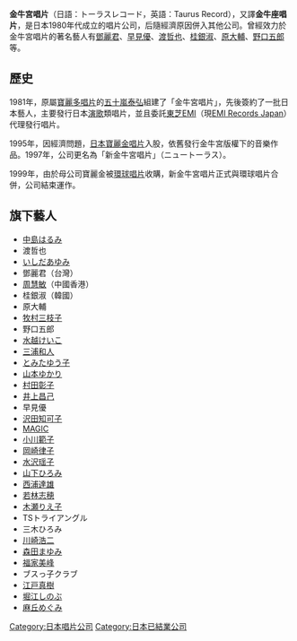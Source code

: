 {{multiple issues|
{{expand|time=2017-03-20T15:18:41+00:00}}
{{unreferenced|time=2017-03-20T15:18:41+00:00}}
}}
'''金牛宮唱片'''（日語：トーラスレコード，英語：Taurus Record），又譯'''金牛座唱片'''，是日本1980年代成立的唱片公司，后隨經濟原因併入其他公司。曾經效力於金牛宮唱片的著名藝人有[[鄧麗君|鄧麗君]]、[[早見優|早見優]]、[[渡哲也|渡哲也]]、[[桂銀淑|桂銀淑]]、[[原大輔|原大輔]]、[[野口五郎|野口五郎]]等。

== 歷史 ==
1981年，原屬[[寶麗多唱片|寶麗多唱片]]的[[五十嵐泰弘|五十嵐泰弘]]組建了「金牛宮唱片」，先後簽約了一批日本藝人，主要發行日本[[演歌|演歌]]類唱片，並且委託[[EMI音樂日本|東芝EMI]]（現[[EMI_Records_Japan|EMI Records Japan]]）代理發行唱片。

1995年，因經濟問題，[[環球音樂_(日本)|日本寶麗金唱片]]入股，依舊發行金牛宮版權下的音樂作品。1997年，公司更名為「新金牛宮唱片」（ニュートーラス）。

1999年，由於母公司寶麗金被[[環球音樂_(日本)|環球唱片]]收購，新金牛宮唱片正式與環球唱片合併，公司結束運作。

== 旗下藝人 ==
* [[中島はるみ|中島はるみ]]
* 渡哲也
* [[いしだあゆみ|いしだあゆみ]]
* 鄧麗君（台灣）
* [[周慧敏|周慧敏]]（中國香港）
* 桂銀淑（韓國）
* 原大輔
* [[牧村三枝子|牧村三枝子]]
* 野口五郎
* [[水越けいこ|水越けいこ]]
* [[三浦和人|三浦和人]]
* [[とみたゆう子|とみたゆう子]]
* [[山本ゆかり|山本ゆかり]]
* [[村田彰子|村田彰子]]
* [[井上昌己|井上昌己]]
* 早見優
* [[沢田知可子|沢田知可子]]
* [[MAGIC_(樂隊)|MAGIC]]
* [[小川範子|小川範子]]
* [[岡崎律子|岡崎律子]]
* [[水沢瑶子|水沢瑶子]]
* [[山下ひろみ|山下ひろみ]]
* [[西浦達雄|西浦達雄]]
* [[若林志穂|若林志穂]]
* [[木瀬りえ子|木瀬りえ子]]
* TSトライアングル
* 三木ひろみ
* [[川崎浩二|川崎浩二]]
* [[森田まゆみ|森田まゆみ]]
* [[福家美峰|福家美峰]]
* ブスっ子クラブ
* [[江戸真樹|江戸真樹]]
* [[堀江しのぶ|堀江しのぶ]]
* [[麻丘めぐみ|麻丘めぐみ]]

[[Category:日本唱片公司|Category:日本唱片公司]]
[[Category:日本已結業公司|Category:日本已結業公司]]
